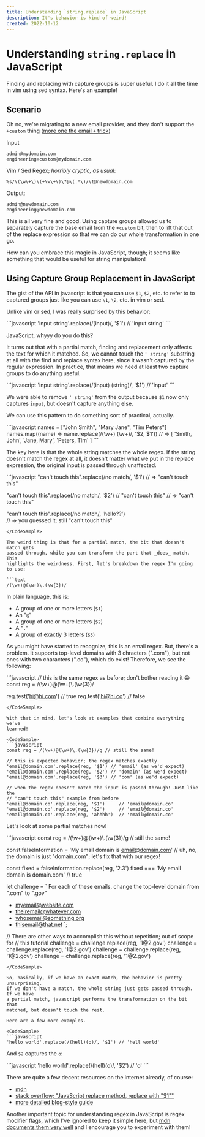 ```yaml
---
title: Understanding `string.replace` in JavaScript
description: It's behavior is kind of weird!
created: 2022-10-12
---
```



# Understanding `string.replace` in JavaScript

Finding and replacing with capture groups is super useful. I do it all the time
in vim using sed syntax. Here's an example!

## Scenario

Oh no, we're migrating to a new email provider, and they don't support the
`+custom` thing ([more one the email `+`
trick](https://www.cnet.com/tech/services-and-software/6-clever-gmail-tricks-to-minimize-regret-frustration-and-spam/))

Input

```text
admin@mydomain.com
engineering+custom@mydomain.com
```

Vim / Sed Regex; _horribly cryptic, as usual_:

```text
%s/\(\w\+\)\(+\w\+\)\?@\(.*\)/\1@newdomain.com
```

Output:

```text
admin@newdomain.com
engineering@newdomain.com
```

This is all very fine and good. Using capture groups allowed us to separately
capture the base email from the `+custom` bit, then to lift that out of
the replace expression so that we can do our whole transformation in one go.

How can you embrace this magic in JavaScript, though; it seems like something
that would be useful for string manipulation!

## Using Capture Group Replacement in JavaScript

The gist of the API in javascript is that you can use `$1`, `$2`, etc. to refer
to to captured groups just like you can use `\1`, `\2`, etc. in vim or sed.

Unlike vim or sed, I was really surprised by this behavior:

<CodeSample>
```javascript
'input string'.replace(/(input)/, '$1') // 'input string'
```
</CodeSample>

<p className="
  font-extrabold
  text-xl
  text-transparent
  bg-clip-text
  bg-gradient-to-tr
  from-primary-500
  to-secondary-500
">JavaScript, whyyy do you do this?</p>

It turns out that with a partial match, finding and replacement only affects
the text for which it matched. So, we cannot touch the `' string'` substring at
all with the find and replace syntax here, since it wasn't captured by the
regular expression. In practice, that means we need at least two capture groups
to do anything useful.

<CodeSample>
```javascript
'input string'.replace(/(input) (string)/, '$1') // 'input'
```
</CodeSample>

We were able to remove `' string'` from the output because `$1` now only
captures `input`, but doesn't capture anything else.

We can use this pattern to do something sort of practical, actually.

<CodeSample>
```javascript
names = ["John Smith", "Mary Jane", "Tim Peters"]
names.map((name) => name.replace(/(\w+) (\w+)/, '$2, $1'))
// => [ 'Smith, John', 'Jane, Mary', 'Peters, Tim' ]
```
</CodeSample>

The key here is that the whole string matches the whole regex. If the string
doesn't match the regex at all, it doesn't matter what we put in the replace
expression, the original input is passed through unaffected. 

<CodeSample>
```javascript
"can't touch this".replace(/no match/, '$1')  
// => "can't touch this"

"can't touch this".replace(/no match/, '$2')  // "can't touch this"
// => "can't touch this"

"can't touch this".replace(/no match/, 'hello??')  
// => you guessed it; still "can't touch this"
```
</CodeSample>

The weird thing is that for a partial match, the bit that doesn't match gets
passed through, while you can transform the part that _does_ match. This
highlights the weirdness. First, let's breakdown the regex I'm going to use:

```text
/(\w+)@(\w+)\.(\w{3})/
```

In plain language, this is:

- A group of one or more letters (`$1`)
- An "`@`"
- A group of one or more letters (`$2`)
- A "`.`"
- A group of exactly 3 letters (`$3`)

As you might have started to recognize, this is an email regex. But, there's a
problem. It supports top-level domains with 3 chracters (".com"), but not ones
with two characters (".co"), which do exist! Therefore, we see the following:

<CodeSample>
```javascript
// this is the same regex as before; don't bother reading it 😁
const reg = /(\w+)@(\w+)\.(\w{3})/

reg.test('hi@hi.com') // true
reg.test('hi@hi.co')  // false
```
</CodeSample>

With that in mind, let's look at examples that combine everything we've
learned!

<CodeSample>
```javascript
const reg = /(\w+)@(\w+)\.(\w{3})/g // still the same!

// this is expected behavior; the regex matches exactly
'email@domain.com'.replace(reg, '$1') // 'email' (as we'd expect)
'email@domain.com'.replace(reg, '$2') // 'domain' (as we'd expect)
'email@domain.com'.replace(reg, '$3') // 'com' (as we'd expect)

// when the regex doesn't match the input is passed through! Just like the
// "can't touch this" example from before
'email@domain.co'.replace(reg, '$1')     // 'email@domain.co'
'email@domain.co'.replace(reg, '$2')     // 'email@domain.co'
'email@domain.co'.replace(reg, 'ahhhh')  // 'email@domain.co'
```
</CodeSample>

Let's look at some partial matches now!

<CodeSample>
```javascript
const reg = /(\w+)@(\w+)\.(\w{3})/g // still the same!

const falseInformation = 'My email domain is email@domain.com'
// uh, no, the domain is just "domain.com"; let's fix that with our regex!

const fixed = falseInformation.replace(reg, '$2.$3')
fixed === 'My email domain is domain.com' // true

let challenge = `
  For each of these emails, change the top-level domain from ".com" to ".gov"

  - myemail@website.com
  - theiremail@whatever.com
  - whosemail@something.org
  - thisemail@that.net
`;

// There are other ways to accomplish this without repetition; out of scope for
// this tutorial
challenge = challenge.replace(reg, '$1@$2.gov')
challenge = challenge.replace(reg, '$1@$2.gov')
challenge = challenge.replace(reg, '$1@$2.gov')
challenge = challenge.replace(reg, '$1@$2.gov')
```
</CodeSample>

So, basically, if we have an exact match, the behavior is pretty unsurprising.
If we don't have a match, the whole string just gets passed through. If we have
a partial match, javascript performs the transformation on the bit that
matched, but doesn't touch the rest.

Here are a few more examples.

<CodeSample>
```javascript
'hello world'.replace(/(hell)(o)/, '$1') // 'hell world'
```
</CodeSample>

And `$2` captures the `o`:

<CodeSample>
```javascript
'hello world'.replace(/(hell)(o)/, '$2') // 'o'
```
</CodeSample>

There are quite a few decent resources on the internet already, of course:

- [mdn](https://developer.mozilla.org/en-US/docs/Web/JavaScript/Reference/Global_Objects/RegExp/n)
- [stack overflow; "JavaScript replace method, replace with "$1""](https://stackoverflow.com/a/3235785)
- [more detailed blog-style
  guide](https://www.javascripttutorial.net/javascript-regex/replace/)

Another important topic for understanding regex in JavaScript is regex modifier
flags, which I've ignored to keep it simple here, but [mdn documents them very
well](https://developer.mozilla.org/en-US/docs/Web/JavaScript/Guide/Regular_Expressions#advanced_searching_with_flags)
and I encourage you to experiment with them!
